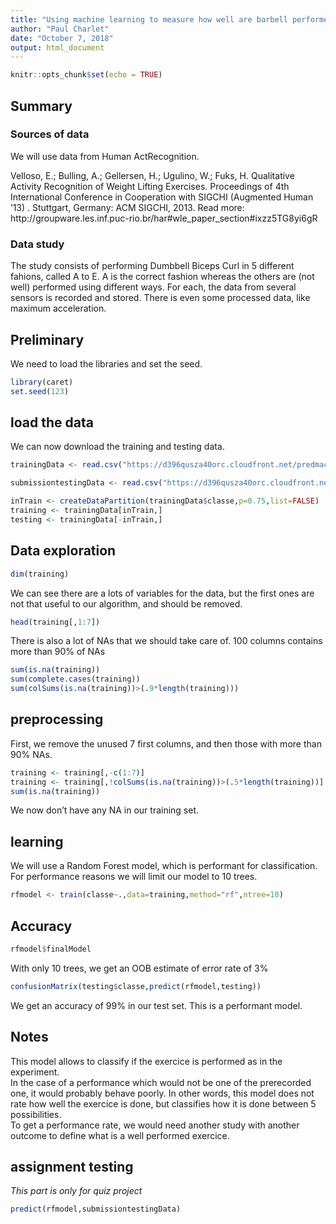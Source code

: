 ```yaml
---
title: "Using machine learning to measure how well are barbell performed"
author: "Paul Charlet"
date: "October 7, 2018"
output: html_document
---
```


```r
knitr::opts_chunk$set(echo = TRUE)
```

## Summary

### Sources of data

We will use data from Human ActRecognition.

Velloso, E.; Bulling, A.; Gellersen, H.; Ugulino, W.; Fuks, H. Qualitative Activity Recognition of Weight Lifting Exercises. Proceedings of 4th International Conference in Cooperation with SIGCHI (Augmented Human '13) . Stuttgart, Germany: ACM SIGCHI, 2013.
Read more: http://groupware.les.inf.puc-rio.br/har#wle_paper_section#ixzz5TG8yi6gR

### Data study

The study consists of performing Dumbbell Biceps Curl in 5 different fahions, called A to E. A is the correct fashion whereas the others are (not well) performed using different ways.
For each, the data from several sensors is recorded and stored. There is even some processed data, like maximum acceleration.

## Preliminary

We need to load the libraries and set the seed.

```r
library(caret)
set.seed(123)
```

## load the data

We can now download the training and testing data.

```r

trainingData <- read.csv("https://d396qusza40orc.cloudfront.net/predmachlearn/pml-training.csv",na.strings = c("NA","#DIV/0!"))

submissiontestingData <- read.csv("https://d396qusza40orc.cloudfront.net/predmachlearn/pml-testing.csv",na.strings = c("NA","#DIV/0!"))

inTrain <- createDataPartition(trainingData$classe,p=0.75,list=FALSE)
training <- trainingData[inTrain,]
testing <- trainingData[-inTrain,]

```

## Data exploration

```r
dim(training)
```
We can see there are a lots of variables for the data, but the first ones are not that useful to our algorithm, and should be removed.
```r
head(training[,1:7])
```

There is also a lot of NAs that we should take care of. 100 columns contains more than 90% of NAs
```r
sum(is.na(training))
sum(complete.cases(training))
sum(colSums(is.na(training))>(.9*length(training)))
```

## preprocessing

First, we remove the unused 7 first columns, and then those with more than 90% NAs.
```r
training <- training[,-c(1:7)]
training <- training[,!colSums(is.na(training))>(.5*length(training))]
sum(is.na(training))
```
We now don't have any NA in our training set.

## learning

We will use a Random Forest model, which is performant for classification. For performance reasons we will limit our model to 10 trees.

```r
rfmodel <- train(classe~.,data=training,method="rf",ntree=10)
```

## Accuracy

```r
rfmodel$finalModel
```
With only 10 trees, we get an OOB estimate of error rate of 3%

```r
confusionMatrix(testing$classe,predict(rfmodel,testing))
```
We get an accuracy of 99% in our test set. This is a performant model.

## Notes

This model allows to classify if the exercice is performed as in the experiment.  
In the case of a performance which would not be one of the prerecorded one, it would probably behave poorly. In other words, this model does not rate how well the exercice is done, but classifies how it is done between 5 possibilities.  
To get a performance rate, we would need another study with another outcome to define what is a well performed exercice.

## assignment testing

*This part is only for quiz project*

```r
predict(rfmodel,submissiontestingData)
```